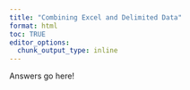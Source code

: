 ```yaml
---
title: "Combining Excel and Delimited Data"
format: html
toc: TRUE
editor_options: 
  chunk_output_type: inline
---
```


Answers go here!